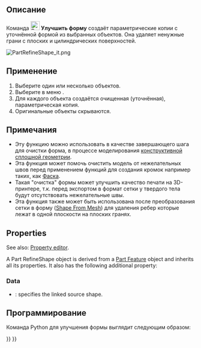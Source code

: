 <languages/>

{{Docnav/ru
|[[Part_ElementCopy/ru|Создать копию элемента формы]]
|[[Part_EditAttachment/ru|Присоединение]]
|[[Part_Workbench|Деталь]]
|IconL=Part_ElementCopy.svg
|IconR=Part_EditAttachment.svg
|IconC=Workbench_Part.svg
}}

{{GuiCommand/ru
|Name/ru=Улучшить форму
|Name=Part_RefineShape
|MenuLocation=Деталь → Создать копию → Улучшить форму
|Workbenches=[[Part_Workbench/ru|Деталь]]
|SeeAlso=
}}

<span id="Description"></span>
== Описание ==

Команда [[Image:Part_RefineShape.svg|24px]] '''Улучшить форму''' создаёт параметрические копии с уточнённой формой из выбранных объектов. Она удаляет ненужные грани с плоских и цилиндрических поверхностей.

[[File:PartRefineShape_it.png]]
{{Caption|Оригинал с 11 гранями (слева) и улучшенная копия с 7 гранями (справа).}}

<span id="Usage"></span>
== Применение ==

# Выберите один или несколько объектов.
# Выберите в меню {{MenuCommand|Деталь → Создать копию  → [[Image:Part_RefineShape.svg|16px]] Улучшить форму}}.
# Для каждого объекта создаётся очищенная (уточнённая), параметрическая копия.
# Оригинальные объекты скрываются.

<span id="Notes"></span>
== Примечания ==

<div class="mw-translate-fuzzy">
* Эту функцию можно использовать в качестве завершающего шага для очистки форма, в процессе моделирования [[constructive solid geometry/ru|конструктивной сплошной геометрии]].
* Эта функция может помочь очистить модель от нежелательных швов перед применением функций для создания кромок например таких, как [[Part_Fillet/ru|Фаска]].
* Такая "очистка" формы может улучшить качество печати на 3D-принтере, т.к. перед экспортом в формат сетки у твердого тела будут отсутствовать нежелательные швы.
* Эта функция также может быть использована после преобразования сетки в форму ([[Part_ShapeFromMesh/ru|Shape From Mesh]]) для удаления ребер которые лежат в одной плоскости на плоских гранях.
</div>

==Properties==

See also: [[Property_editor|Property editor]].

A Part RefineShape object is derived from a [[Part_Feature|Part Feature]] object and inherits all its properties. It also has the following additional property:

===Data===

{{TitleProperty|Refine}}

* {{PropertyData|Source|Link}}: specifies the linked source shape.

<span id="Scripting"></span>
==Программирование==

Команда Python для улучшения формы выглядит следующим образом:

{{Code|code=
shape.removeSplitter()
}}


{{Docnav/ru
|[[Part_ElementCopy/ru|Создать копию элемента формы]]
|[[Part_EditAttachment/ru|Присоединение]]
|[[Part_Workbench|Деталь]]
|IconL=Part_ElementCopy.svg
|IconR=Part_EditAttachment.svg
|IconC=Workbench_Part.svg
}}

{{Part_Tools_navi{{#translation:}}}}
{{Userdocnavi{{#translation:}}}}